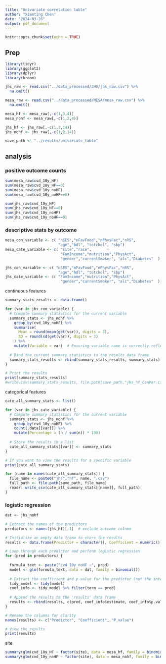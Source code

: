 ```yaml
---
title: "Univariate correlation table"
author: "Xiaoting Chen"
date: "2024-03-26"
output: pdf_document
---
```


```r
knitr::opts_chunk$set(echo = TRUE)
```

## Prep

```r
library(tidyr)
library(ggplot2)
library(dplyr)
library(broom)
```

```r
jhs_raw <- read.csv("../data_processed/JHS/jhs_raw.csv") %>%
  na.omit()

mesa_raw <- read.csv("../data_processed/MESA/mesa_raw.csv") %>%
  na.omit()
```

```r
mesa_hf <- mesa_raw[,-c(1,3,4)]
mesa_nohf <- mesa_raw[,-c(1,2,4)]

jhs_hf <- jhs_raw[,-c(1,3,14)]
jhs_nohf <- jhs_raw[,-c(1,2,14)]
```

```r
save_path <- "../results/univariate_table"

```


## analysis

### positive outcome counts
```r
sum(mesa_raw$cvd_10y_HF)
sum(mesa_raw$cvd_10y_HF==0)
sum(mesa_raw$cvd_10y_noHF)
sum(mesa_raw$cvd_10y_noHF==0)

sum(jhs_raw$cvd_10y_HF)
sum(jhs_raw$cvd_10y_HF==0)
sum(jhs_raw$cvd_10y_noHF)
sum(jhs_raw$cvd_10y_noHF==0)
```

### descriptive stats by outcome

```r
mesa_con_variable <- c( "nSES","nFavFood","nPhysFac","nRS",
                        "age","hdl", "totchol", "sbp")
mesa_cate_variable <- c( "site","race",
                         "FamIncome","nutrition","PhysAct",
                         "gender","currentSmoker", "alc","Diabetes"  )

jhs_con_variable <- c( "nSES","nFavFood","nPhysFac","nRS",
                        "age","hdl", "totchol", "sbp")
jhs_cate_variable <- c( "FamIncome","nutrition","PhysAct",
                         "gender","currentSmoker", "alc","Diabetes"  )
```


continuous features
```r
summary_stats_results <- data.frame()

for (var in jhs_con_variable) {
  # Compute summary statistics for the current variable
  summary_stats <- jhs_nohf %>%
    group_by(cvd_10y_noHF) %>%
    summarise(
      Mean = round(mean(get(var)), digits = 3),
      SD = round(sd(get(var)), digits = 3)
    ) %>%
    mutate(Variable = var)  # Ensuring variable name is correctly reflected
  
  # Bind the current summary statistics to the results data frame
  summary_stats_results <- rbind(summary_stats_results, summary_stats)
}

# Print the results
print(summary_stats_results)
#write.csv(summary_stats_results, file.path(save_path,"jhs_hf_ConVar.csv"), row.names = FALSE)
```

categorical features
```r
cate_all_summary_stats <- list()

for (var in jhs_cate_variable) {
  # Compute summary statistics for the current variable
  summary_stats <- jhs_nohf %>%
    group_by(cvd_10y_noHF) %>%
    count(.data[[var]]) %>%
    mutate(Percentage = (n / sum(n)) * 100)
  
  # Store the results in a list
  cate_all_summary_stats[[var]] <- summary_stats
}

# If you want to view the results for a specific variable
print(cate_all_summary_stats) 
```

```r

for (name in names(cate_all_summary_stats)) {
  file_name <- paste0("jhs","hf", name, ".csv")
  full_path <- file.path(save_path, file_name)
  readr::write_csv(cate_all_summary_stats[[name]], full_path)
}
```


### logistic regression
```r
dat <- jhs_nohf

# Extract the names of the predictors
predictors <- names(jhs_hf)[-1]  # exclude outcome column

# Initialize an empty data frame to store the results
results <- data.frame(Predictor = character(), Coefficient = numeric(), P_value = numeric(), stringsAsFactors = FALSE)

# Loop through each predictor and perform logistic regression
for (pred in predictors) {
  
  formula_text <- paste("cvd_10y_noHF ~", pred)
  model <- glm(formula_text, data = dat, family = binomial())
  
  # Extract the coefficient and p-value for the predictor (not the intercept)
  tidy_model <- tidy(model)
  coef_info <- tidy_model %>% filter(term == pred)
  
  # Append the results to the 'results' data frame
  results <- rbind(results, c(pred, coef_info$estimate, coef_info$p.value))
}

# Rename the columns for clarity
names(results) <- c("Predictor", "Coefficient", "P_value")

# View the results
print(results)

```

site
```r
summary(glm(cvd_10y_HF ~ factor(site), data = mesa_hf, family = binomial()))
summary(glm(cvd_10y_noHF ~ factor(site), data = mesa_nohf, family = binomial()))
```